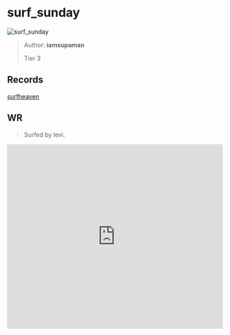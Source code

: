
# surf_sunday

![surf_sunday](https://raw.githubusercontent.com/Sayt123/SurfMapPics/Maps-and-bonuses/csgo/surf_sunday.jpg)

> Author: **iamsupaman**
>
> Tier 3

## Records

[surfheaven](https://surfheaven.eu/map/surf_sunday)

## WR

> Surfed by levi.

<iframe
width="100%"
height="430"
src="https://www.youtube.com/embed/SSbIdS5aQgA"
frameborder="0"
allow="accelerometer; autoplay; clipboard-write; encrypted-media; gyroscope; picture-in-picture"
allowFullScreen
/>

```md

[Surf Timer] - levi finished in 01:16:04 (WR -00:00:55). Improving by 00:00:66
[Surf Timer] - levi beat the map record! Rank: 1/255

Previous WR holder: emil


```
                